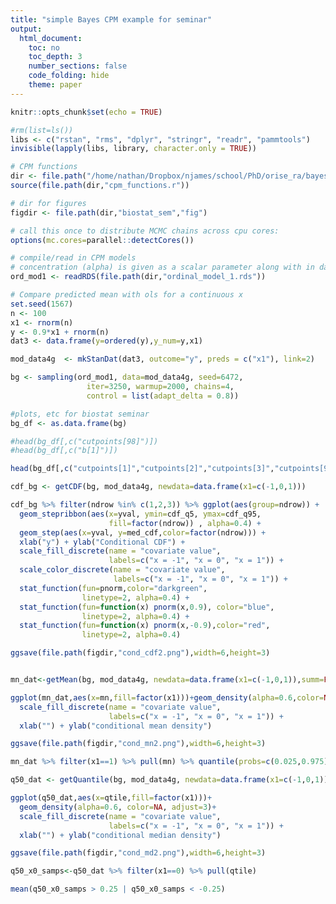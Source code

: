 ```yaml
---
title: "simple Bayes CPM example for seminar"
output:
  html_document:
    toc: no
    toc_depth: 3
    number_sections: false
    code_folding: hide
    theme: paper
---
```


```r
knitr::opts_chunk$set(echo = TRUE)

#rm(list=ls())
libs <- c("rstan", "rms", "dplyr", "stringr", "readr", "pammtools")
invisible(lapply(libs, library, character.only = TRUE))

# CPM functions
dir <- file.path("/home/nathan/Dropbox/njames/school/PhD/orise_ra/bayes_cpm")
source(file.path(dir,"cpm_functions.r"))

# dir for figures
figdir <- file.path(dir,"biostat_sem","fig")

# call this once to distribute MCMC chains across cpu cores:
options(mc.cores=parallel::detectCores())
```

```r
# compile/read in CPM models
# concentration (alpha) is given as a scalar parameter along with in data
ord_mod1 <- readRDS(file.path(dir,"ordinal_model_1.rds"))
```

<!-- similar to orm() example 4a -->

```r
# Compare predicted mean with ols for a continuous x
set.seed(1567)
n <- 100
x1 <- rnorm(n)
y <- 0.9*x1 + rnorm(n)
dat3 <- data.frame(y=ordered(y),y_num=y,x1)
```

```r
mod_data4g  <- mkStanDat(dat3, outcome="y", preds = c("x1"), link=2)

bg <- sampling(ord_mod1, data=mod_data4g, seed=6472, 
                 iter=3250, warmup=2000, chains=4,
                 control = list(adapt_delta = 0.8))
```


```r
#plots, etc for biostat seminar
bg_df <- as.data.frame(bg)

#head(bg_df[,c("cutpoints[98]")])
#head(bg_df[,c("b[1]")])

head(bg_df[,c("cutpoints[1]","cutpoints[2]","cutpoints[3]","cutpoints[98]","cutpoints[99]","b[1]")])
```

```r
cdf_bg <- getCDF(bg, mod_data4g, newdata=data.frame(x1=c(-1,0,1))) 

cdf_bg %>% filter(ndrow %in% c(1,2,3)) %>% ggplot(aes(group=ndrow)) +
  geom_stepribbon(aes(x=yval, ymin=cdf_q5, ymax=cdf_q95, 
                      fill=factor(ndrow)) , alpha=0.4) +
  geom_step(aes(x=yval, y=med_cdf,color=factor(ndrow))) +
  xlab("y") + ylab("Conditional CDF") + 
  scale_fill_discrete(name = "covariate value", 
                      labels=c("x = -1", "x = 0", "x = 1")) + 
  scale_color_discrete(name = "covariate value", 
                       labels=c("x = -1", "x = 0", "x = 1")) +
  stat_function(fun=pnorm,color="darkgreen",
                linetype=2, alpha=0.4) + 
  stat_function(fun=function(x) pnorm(x,0.9), color="blue",
                linetype=2, alpha=0.4) +
  stat_function(fun=function(x) pnorm(x,-0.9),color="red",
                linetype=2, alpha=0.4)

ggsave(file.path(figdir,"cond_cdf2.png"),width=6,height=3)


mn_dat<-getMean(bg, mod_data4g, newdata=data.frame(x1=c(-1,0,1)),summ=FALSE)

ggplot(mn_dat,aes(x=mn,fill=factor(x1)))+geom_density(alpha=0.6,color=NA)+ 
  scale_fill_discrete(name = "covariate value", 
                      labels=c("x = -1", "x = 0", "x = 1")) + 
  xlab("") + ylab("conditional mean density")

ggsave(file.path(figdir,"cond_mn2.png"),width=6,height=3)

mn_dat %>% filter(x1==1) %>% pull(mn) %>% quantile(probs=c(0.025,0.975))

q50_dat <- getQuantile(bg, mod_data4g, newdata=data.frame(x1=c(-1,0,1)),q=0.50,summ=FALSE)

ggplot(q50_dat,aes(x=qtile,fill=factor(x1)))+
  geom_density(alpha=0.6, color=NA, adjust=3)+ 
  scale_fill_discrete(name = "covariate value", 
                      labels=c("x = -1", "x = 0", "x = 1")) + 
  xlab("") + ylab("conditional median density")

ggsave(file.path(figdir,"cond_md2.png"),width=6,height=3)

q50_x0_samps<-q50_dat %>% filter(x1==0) %>% pull(qtile)

mean(q50_x0_samps > 0.25 | q50_x0_samps < -0.25)

```